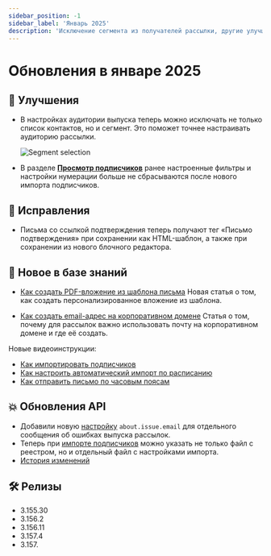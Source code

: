 ```yaml
---
sidebar_position: -1
sidebar_label: 'Январь 2025'
description: 'Исключение сегмента из получателей рассылки, другие улучшения и исправления платформы'
---
```


# Обновления в январе 2025

## 🚀 Улучшения

- В настройках аудитории выпуска теперь можно исключать не только список контактов, но и сегмент. Это поможет точнее настраивать аудиторию рассылки.

  ![Segment selection](/img/updates/2025/updates-january-2025/segment-selection.png)

- В разделе [**Просмотр подписчиков**](https://app.sendsay.ru/subscribers/contacts) ранее настроенные фильтры и настройки нумерации больше не сбрасываются после нового импорта подписчиков.

## 🐛 Исправления

- Письма со ссылкой подтверждения теперь получают тег «Письмо подтверждения» при сохранении как HTML-шаблон, а также при сохранении из нового блочного редактора.

## 📖 Новое в базе знаний

- [Как создать PDF-вложение из шаблона письма](https://docs.sendsay.ru/email-campaigns/personalization/how-to-create-pdf/)
  Новая статья о том, как создать персонализированное вложение из шаблона.

- [Как создать email-адрес на корпоративном домене](https://docs.sendsay.ru/faq/corporate-email/)
  Статья о том, почему для рассылок важно использовать почту на корпоративном домене и где её создать.

Новые видеоинструкции:

- [Как импортировать подписчиков](https://docs.sendsay.ru/videolessons/subscribers/how-to-import-subscribers/)
- [Как настроить автоматический импорт по расписанию](https://docs.sendsay.ru/videolessons/automations/how-to-set-autoimport/)
- [Как отправить письмо по часовым поясам](https://docs.sendsay.ru/videolessons/email-campaigns/send-by-time-zone/)

## 💥 Обновления API

- Добавили новую [настройку](https://sendsay.ru/api/api.html#Поменять-настройки) `about.issue.email` для отдельного сообщения об ошибках выпуска рассылок.
- Теперь при [импорте подписчиков](https://sendsay.ru/api/api.html#Внесение-списка-подписчиков) можно указать не только файл с реестром, но и отдельный файл с настройками импорта.
- [История изменений](https://sendsay.ru/api/api.htm#История-изменений)

## 🛠️ Релизы

- 3.155.30
- 3.156.2
- 3.156.11
- 3.157.4
- 3.157.
